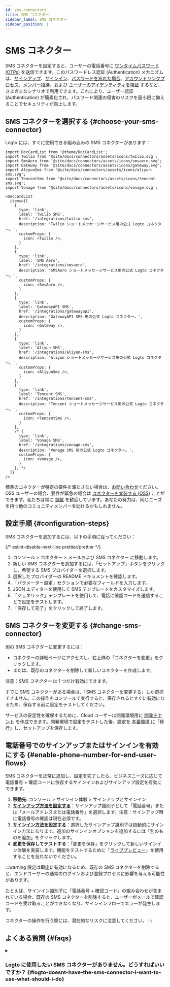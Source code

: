 ```yaml
---
id: sms-connectors
title: SMS コネクター
sidebar_label: SMS コネクター
sidebar_position: 1
---
```


# SMS コネクター

SMS コネクターを設定すると、ユーザーの電話番号に [ワンタイムパスワード (OTPs)](https://auth.wiki/otp) を送信できます。このパスワードレス認証 (Authentication) メカニズムは、[サインアップ](/end-user-flows/sign-up-and-sign-in/sign-up)、[サインイン](/end-user-flows/sign-up-and-sign-in/sign-in)、[パスワードを忘れた場合](/end-user-flows/sign-up-and-sign-in/reset-password)、[アカウントリンクプロセス](/end-user-flows/sign-up-and-sign-in/social-sign-in#account-linking)、[メンバー招待](/end-user-flows/organization-experience/invite-organization-members)、および [ユーザーのアイデンティティを検証](/end-user-flows/security-verification) するなど、さまざまなシナリオで利用できます。これにより、ユーザー認証 (Authentication) が簡素化され、パスワード関連の侵害のリスクを最小限に抑えることでセキュリティが向上します。

## SMS コネクターを選択する \{#choose-your-sms-connector}

Logto には、すぐに使用できる組み込みの SMS コネクターがあります：

```mdx-code-block
import DocCardList from '@theme/DocCardList';
import Twilio from '@site/docs/connectors/assets/icons/twilio.svg';
import SmsAero from '@site/docs/connectors/assets/icons/smsaero.svg';
import Gateway from '@site/docs/connectors/assets/icons/gateway.svg';
import AliyunSms from '@site/docs/connectors/assets/icons/aliyun-sms.svg';
import TencentSms from '@site/docs/connectors/assets/icons/tencent-sms.svg';
import Vonage from '@site/docs/connectors/assets/icons/vonage.svg';

<DocCardList
  items={[
    {
      type: 'link',
      label: 'Twilio SMS',
      href: '/integrations/twilio-sms',
      description: 'Twilio ショートメッセージサービス用の公式 Logto コネクター。',
      customProps: {
        icon: <Twilio />,
      }
    },
    {
      type: 'link',
      label: 'SMS Aero',
      href: '/integrations/smsaero',
      description: 'SMSAero ショートメッセージサービス用の公式 Logto コネクター。',
      customProps: {
        icon: <SmsAero />,
      }
    },
    {
      type: 'link',
      label: 'GatewayAPI SMS',
      href: '/integrations/gatewayapi',
      description: 'GatewayAPI SMS 用の公式 Logto コネクター。',
      customProps: {
        icon: <Gateway />,
      }
    },
    {
      type: 'link',
      label: 'Aliyun SMS',
      href: '/integrations/aliyun-sms',
      description: 'Aliyun ショートメッセージサービス用の公式 Logto コネクター。',
      customProps: {
        icon: <AliyunSms />,
      }
    },
    {
      type: 'link',
      label: 'Tencent SMS',
      href: '/integrations/tencent-sms',
      description: 'Tencent ショートメッセージサービス用の公式 Logto コネクター。',
      customProps: {
        icon: <TencentSms />,
      }
    },
    /* {
      type: 'link',
      label: 'Vonage SMS',
      href: '/integrations/vonage-sms',
      description: 'Vonage SMS 用の公式 Logto コネクター。',
      customProps: {
        icon: <Vonage />,
      }
    }, */
  ]}
/>
```

標準のコネクターが特定の要件を満たさない場合は、[お問い合わせ](https://logto.productlane.com/roadmap)ください。OSS ユーザーの場合、要件が緊急の場合は [コネクターを実装する (OSS)](/logto-oss/develop-your-connector/implement-connectors#build-a-passwordless-connector) ことができます。私たちは常に [貢献](/logto-oss/contribution) を歓迎しています。あなたの努力は、同じニーズを持つ他のコミュニティメンバーを助けるかもしれません。

## 設定手順 \{#configuration-steps}

SMS コネクターを追加するには、以下の手順に従ってください：

{/* eslint-disable-next-line prettier/prettier */}
1. <CloudLink to="/connectors/passwordless">コンソール > コネクター > メールおよび SMS コネクター</CloudLink> に移動します。
2. 新しい SMS コネクターを追加するには、「セットアップ」ボタンをクリックし、希望する SMS プロバイダーを選択します。
3. 選択したプロバイダーの README ドキュメントを確認します。
4. 「パラメーター設定」セクションで必要なフィールドを入力します。
5. JSON エディターを使用して SMS テンプレートをカスタマイズします。
6. 「ジェネリック」テンプレートを使用して、電話に確認コードを送信することで設定をテストします。
7. 「保存して完了」をクリックして終了します。

## SMS コネクターを変更する \{#change-sms-connector}

別の SMS コネクターに変更するには：

- コネクターの詳細ページにアクセスし、右上隅の「コネクターを変更」をクリックします。
- または、既存のコネクターを削除して新しいコネクターを作成します。

注意：_SMS コネクター_ は 1 つだけ有効にできます。

すでに SMS コネクターがある場合は、「SMS コネクターを変更する」しか選択できません。この操作をコンソールで実行すると、保存されるとすぐに有効になるため、保存する前に設定をテストしてください。

サービスの安定性を確保するために、Cloud ユーザーは開発環境用に [開発テナント](/logto-cloud/tenant-settings#development) を作成できます。開発環境で設定をテストした後、設定を [本番環境](/logto-cloud/tenant-settings#production) に「移行」し、セットアップを保存します。

## 電話番号でのサインアップまたはサインインを有効にする \{#enable-phone-number-for-end-user-flows}

SMS コネクターを正常に追加し、設定を完了したら、ビジネスニーズに応じて電話番号 + 確認コードに依存するサインインおよびサインアップ設定を有効にできます。

1. **移動先**: <CloudLink to="/sign-in-experience/sign-up-and-sign-in">コンソール > サインイン体験 > サインアップとサインイン</CloudLink>
2. [**サインアップ方法を設定する**](/end-user-flows/sign-up-and-sign-in/sign-up)：サインアップ識別子として「電話番号」または「メールアドレスまたは電話番号」を選択します。注意：サインアップ時に電話番号の確認は現在必須です。
3. [**サインイン方法を設定する**](/end-user-flows/sign-up-and-sign-in/sign-in)：選択したサインアップ識別子は自動的にサインイン方法になります。追加のサインインオプションを追加するには「別のものを追加」をクリックします。
4. **変更を保存してテストする**：「変更を保存」をクリックして新しいサインイン体験を実装します。機能をテストするために「[ライブプレビュー](/customization/live-preview)」を使用することを忘れないでください。

:::warning
設定は即座に有効になるため、既存の SMS コネクターを削除すると、エンドユーザーの通常のログインおよび登録プロセスに影響を与える可能性があります。

たとえば、サインイン識別子に「電話番号 + 確認コード」の組み合わせが含まれている場合、既存の SMS コネクターを削除すると、ユーザーがメールで確認コードを受け取ることができなくなり、サインインフローでエラーが発生します。

コネクターの操作を行う際には、潜在的なリスクに注意してください。
:::

## よくある質問 \{#faqs}

<details>
<summary>

### Logto に使用したい SMS コネクターがありません。どうすればいいですか？ \{#logto-doesnt-have-the-sms-connector-i-want-to-use-what-should-i-do}

</summary>

私たちはまだ多くのコネクターに取り組んでいます。さらにオプションが必要な場合は、Discord でニーズをお知らせいただき、[GitHub](https://github.com/logto-io/logto/issues) で機能リクエストを提出してください。さらにサポートが必要な場合は、[メールでお問い合わせ](mailto:contact@logto.io)いただくこともできます。

オープンソースの Logto ユーザー向けに、特定のシナリオに基づいて [独自のコネクターをカスタマイズ](/logto-oss/develop-your-connector) できる簡単に拡張可能なコネクター作成方法を提供しています。Logto にプルリクエストを提出することも歓迎しており、コミュニティの他の人々もあなたの作業から恩恵を受けることができます。

</details>
